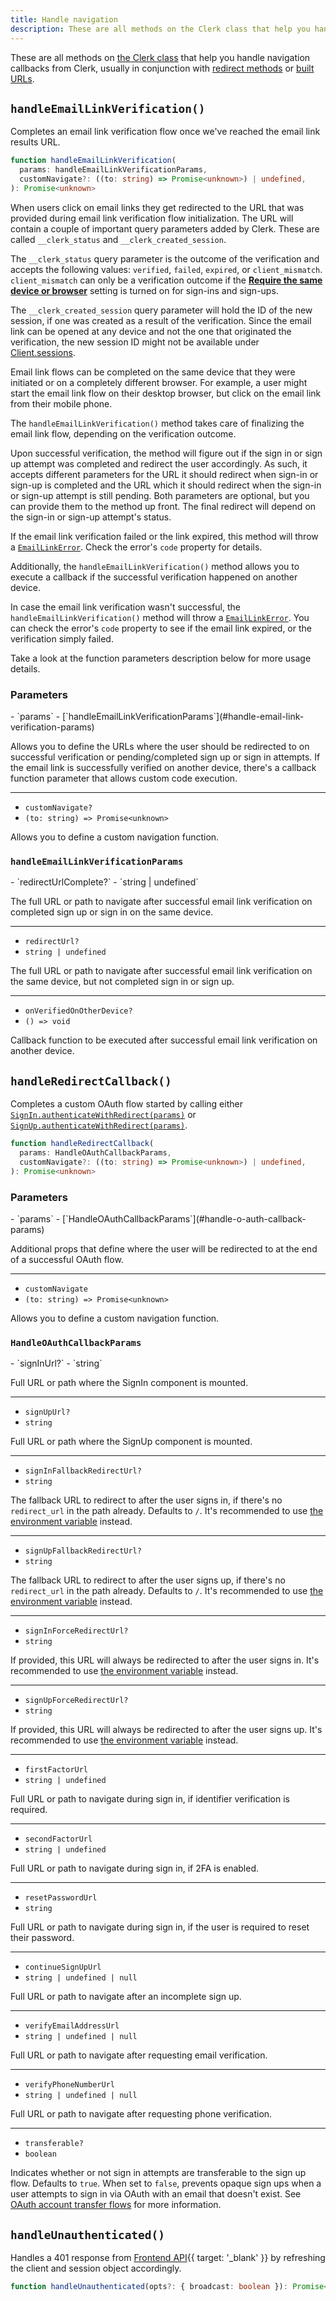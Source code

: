 ```yaml
---
title: Handle navigation
description: These are all methods on the Clerk class that help you handle navigation callbacks from Clerk, usually in conjunction with redirect methods or built urls.
---
```


These are all methods on [the Clerk class](/docs/references/javascript/clerk/clerk) that help you handle navigation callbacks from Clerk, usually in conjunction with [redirect methods](/docs/references/javascript/clerk/redirect-methods) or [built URLs](/docs/references/javascript/clerk/build-urls).

## `handleEmailLinkVerification()`

Completes an email link verification flow once we've reached the email link results URL.

```typescript
function handleEmailLinkVerification(
  params: handleEmailLinkVerificationParams,
  customNavigate?: ((to: string) => Promise<unknown>) | undefined,
): Promise<unknown>
```

When users click on email links they get redirected to the URL that was provided during email link verification flow initialization. The URL will contain a couple of important query parameters added by Clerk. These are called `__clerk_status` and `__clerk_created_session`.

The `__clerk_status` query parameter is the outcome of the verification and accepts the following values: `verified`, `failed`, `expired`, or `client_mismatch`. `client_mismatch` can only be a verification outcome if the [**Require the same device or browser**](/docs/security/email-link-protection) setting is turned on for sign-ins and sign-ups.

The `__clerk_created_session` query parameter will hold the ID of the new session, if one was created as a result of the verification. Since the email link can be opened at any device and not the one that originated the verification, the new session ID might not be available under [Client.sessions](/docs/references/javascript/client#properties).

Email link flows can be completed on the same device that they were initiated or on a completely different browser. For example, a user might start the email link flow on their desktop browser, but click on the email link from their mobile phone.

The `handleEmailLinkVerification()` method takes care of finalizing the email link flow, depending on the verification outcome.

Upon successful verification, the method will figure out if the sign in or sign up attempt was completed and redirect the user accordingly. As such, it accepts different parameters for the URL it should redirect when sign-in or sign-up is completed and the URL which it should redirect when the sign-in or sign-up attempt is still pending. Both parameters are optional, but you can provide them to the method up front. The final redirect will depend on the sign-in or sign-up attempt's status.

If the email link verification failed or the link expired, this method will throw a [`EmailLinkError`](/docs/custom-flows/email-links). Check the error's `code` property for details.

Additionally, the `handleEmailLinkVerification()` method allows you to execute a callback if the successful verification happened on another device.

In case the email link verification wasn't successful, the `handleEmailLinkVerification()` method will throw a [`EmailLinkError`](/docs/custom-flows/email-links). You can check the error's `code` property to see if the email link expired, or the verification simply failed.

Take a look at the function parameters description below for more usage details.

### Parameters

<Properties>
  - `params`
  - [`handleEmailLinkVerificationParams`](#handle-email-link-verification-params)

  Allows you to define the URLs where the user should be redirected to on successful verification or pending/completed sign up or sign in attempts. If the email link is successfully verified on another device, there's a callback function parameter that allows custom code execution.

  ---

  - `customNavigate?`
  - `(to: string) => Promise<unknown>`

  Allows you to define a custom navigation function.
</Properties>

### `handleEmailLinkVerificationParams`

<Properties>
  - `redirectUrlComplete?`
  - `string | undefined`

  The full URL or path to navigate after successful email link verification on completed sign up or sign in on the same device.

  ---

  - `redirectUrl?`
  - `string | undefined`

  The full URL or path to navigate after successful email link verification on the same device, but not completed sign in or sign up.

  ---

  - `onVerifiedOnOtherDevice?`
  - `() => void`

  Callback function to be executed after successful email link verification on another device.
</Properties>

## `handleRedirectCallback()`

Completes a custom OAuth flow started by calling either [`SignIn.authenticateWithRedirect(params)`](/docs/references/javascript/sign-in/sign-in) or [`SignUp.authenticateWithRedirect(params)`](/docs/references/javascript/sign-up/sign-up).

```typescript
function handleRedirectCallback(
  params: HandleOAuthCallbackParams,
  customNavigate?: ((to: string) => Promise<unknown>) | undefined,
): Promise<unknown>
```

### Parameters

<Properties>
  - `params`
  - [`HandleOAuthCallbackParams`](#handle-o-auth-callback-params)

  Additional props that define where the user will be redirected to at the end of a successful OAuth flow.

  ---

  - `customNavigate`
  - `(to: string) => Promise<unknown>`

  Allows you to define a custom navigation function.
</Properties>

### `HandleOAuthCallbackParams`

<Properties>
  - `signInUrl?`
  - `string`

  Full URL or path where the SignIn component is mounted.

  ---

  - `signUpUrl?`
  - `string`

  Full URL or path where the SignUp component is mounted.

  ---

  - `signInFallbackRedirectUrl?`
  - `string`

  The fallback URL to redirect to after the user signs in, if there's no `redirect_url` in the path already. Defaults to `/`. It's recommended to use [the environment variable](/docs/deployments/clerk-environment-variables#sign-in-and-sign-up-redirects) instead.

  ---

  - `signUpFallbackRedirectUrl?`
  - `string`

  The fallback URL to redirect to after the user signs up, if there's no `redirect_url` in the path already. Defaults to `/`. It's recommended to use [the environment variable](/docs/deployments/clerk-environment-variables#sign-in-and-sign-up-redirects) instead.

  ---

  - `signInForceRedirectUrl?`
  - `string`

  If provided, this URL will always be redirected to after the user signs in. It's recommended to use [the environment variable](/docs/deployments/clerk-environment-variables#sign-in-and-sign-up-redirects) instead.

  ---

  - `signUpForceRedirectUrl?`
  - `string`

  If provided, this URL will always be redirected to after the user signs up. It's recommended to use [the environment variable](/docs/deployments/clerk-environment-variables#sign-in-and-sign-up-redirects) instead.

  ---

  - `firstFactorUrl`
  - `string | undefined`

  Full URL or path to navigate during sign in, if identifier verification is required.

  ---

  - `secondFactorUrl`
  - `string | undefined`

  Full URL or path to navigate during sign in, if 2FA is enabled.

  ---

  - `resetPasswordUrl`
  - `string`

  Full URL or path to navigate during sign in, if the user is required to reset their password.

  ---

  - `continueSignUpUrl`
  - `string | undefined | null`

  Full URL or path to navigate after an incomplete sign up.

  ---

  - `verifyEmailAddressUrl`
  - `string | undefined | null`

  Full URL or path to navigate after requesting email verification.

  ---

  - `verifyPhoneNumberUrl`
  - `string | undefined | null`

  Full URL or path to navigate after requesting phone verification.

  ---

  - `transferable?`
  - `boolean`

  Indicates whether or not sign in attempts are transferable to the sign up flow. Defaults to `true`. When set to `false`, prevents opaque sign ups when a user attempts to sign in via OAuth with an email that doesn't exist. See [OAuth account transfer flows](/docs/custom-flows/oauth-connections#o-auth-account-transfer-flows) for more information.
</Properties>

## `handleUnauthenticated()`

Handles a 401 response from [Frontend API](/docs/reference/frontend-api){{ target: '_blank' }} by refreshing the client and session object accordingly.

```typescript
function handleUnauthenticated(opts?: { broadcast: boolean }): Promise<unknown>
```
